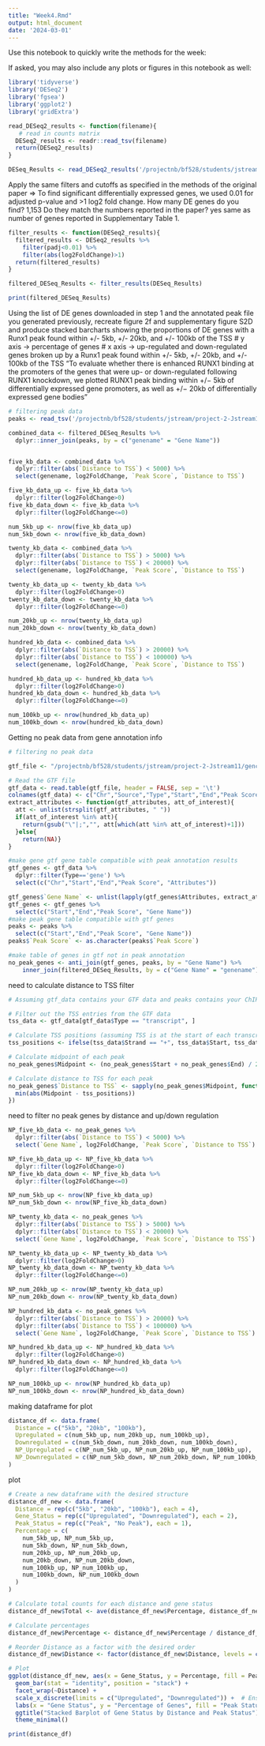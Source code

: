```yaml
---
title: "Week4.Rmd"
output: html_document
date: '2024-03-01'
---
```


Use this notebook to quickly write the methods for the week:






If asked, you may also include any plots or figures in this notebook as well:
```r
library('tidyverse')
library('DESeq2')
library('fgsea')
library('ggplot2')
library('gridExtra')
```
```r
read_DESeq2_results <- function(filename){
   # read in counts matrix
  DESeq2_results <- readr::read_tsv(filename) 
  return(DESeq2_results)
}

DESeq_Results <- read_DESeq2_results('/projectnb/bf528/students/jstream/project-2-Jstream11/GSE75070_MCF7_shRUNX1_shNS_RNAseq_log2_foldchange.txt')
```

Apply the same filters and cutoffs as specified in the methods of the original paper => To find significant differentially expressed genes, we used 0.01 for adjusted p-value and >1 log2 fold change.
How many DE genes do you find? 1,153
Do they match the numbers reported in the paper? yes same as number of genes reported in Supplementary Table 1. 
```r
filter_results <- function(DESeq2_results){
  filtered_results <- DESeq2_results %>%
    filter(padj<0.01) %>%
    filter(abs(log2FoldChange)>1)
  return(filtered_results)
}

filtered_DESeq_Results <- filter_results(DESeq_Results)
```

```r
print(filtered_DESeq_Results)
```
Using the list of DE genes downloaded in step 1 and the annotated peak file you generated previously, recreate figure 2f and supplementary figure S2D and produce stacked barcharts showing the proportions of DE genes with a Runx1 peak found within +/- 5kb, +/- 20kb, and +/- 100kb of the TSS
# y axis -> percentage of genes
# x axis -> up-regulated and down-regulated genes broken up by a Runx1 peak found within +/- 5kb, +/- 20kb, and +/- 100kb of the TSS
"To evaluate whether there is enhanced RUNX1 binding at the promoters of the genes that were up- or down-regulated following RUNX1 knockdown, we plotted RUNX1 peak binding within +/− 5kb of differentially expressed gene promoters, as well as +/− 20kb of differentially expressed gene bodies"
```r
# filtering peak data
peaks <- read_tsv('/projectnb/bf528/students/jstream/project-2-Jstream11/results/tagDir/annotate_peaks.txt')

combined_data <- filtered_DESeq_Results %>%
  dplyr::inner_join(peaks, by = c("genename" = "Gene Name"))


five_kb_data <- combined_data %>%
  dplyr::filter(abs(`Distance to TSS`) < 5000) %>% 
  select(genename, log2FoldChange, `Peak Score`, `Distance to TSS`)

five_kb_data_up <- five_kb_data %>%
  dplyr::filter(log2FoldChange>0)
five_kb_data_down <- five_kb_data %>%
  dplyr::filter(log2FoldChange<=0)

num_5kb_up <- nrow(five_kb_data_up)
num_5kb_down <- nrow(five_kb_data_down)

twenty_kb_data <- combined_data %>%
  dplyr::filter(abs(`Distance to TSS`) > 5000) %>% 
  dplyr::filter(abs(`Distance to TSS`) < 20000) %>%
  select(genename, log2FoldChange, `Peak Score`, `Distance to TSS`)

twenty_kb_data_up <- twenty_kb_data %>%
  dplyr::filter(log2FoldChange>0)
twenty_kb_data_down <- twenty_kb_data %>%
  dplyr::filter(log2FoldChange<=0)

num_20kb_up <- nrow(twenty_kb_data_up)
num_20kb_down <- nrow(twenty_kb_data_down)

hundred_kb_data <- combined_data %>%
  dplyr::filter(abs(`Distance to TSS`) > 20000) %>%
  dplyr::filter(abs(`Distance to TSS`) < 100000) %>%
  select(genename, log2FoldChange, `Peak Score`, `Distance to TSS`)

hundred_kb_data_up <- hundred_kb_data %>%
  dplyr::filter(log2FoldChange>0)
hundred_kb_data_down <- hundred_kb_data %>%
  dplyr::filter(log2FoldChange<=0)

num_100kb_up <- nrow(hundred_kb_data_up)
num_100kb_down <- nrow(hundred_kb_data_down)

```
Getting no peak data from gene annotation info

```r
# filtering no peak data

gtf_file <- "/projectnb/bf528/students/jstream/project-2-Jstream11/gencode.v45.primary_assembly.annotation.gtf"

# Read the GTF file
gtf_data <- read.table(gtf_file, header = FALSE, sep = '\t')
colnames(gtf_data) <- c("Chr","Source","Type","Start","End","Peak Score","Strand","Phase","Attributes")
extract_attributes <- function(gtf_attributes, att_of_interest){
  att <- unlist(strsplit(gtf_attributes, " "))
  if(att_of_interest %in% att){
    return(gsub("\"|;","", att[which(att %in% att_of_interest)+1]))
  }else{
    return(NA)}
}

#make gene gtf gene table compatible with peak annotation results
gtf_genes <- gtf_data %>%
  dplyr::filter(Type=='gene') %>%
  select(c("Chr","Start","End","Peak Score", "Attributes"))

gtf_genes$`Gene Name` <- unlist(lapply(gtf_genes$Attributes, extract_attributes, "gene_name"))
gtf_genes <- gtf_genes %>%
  select(c("Start","End","Peak Score", "Gene Name"))
#make peak gene table compatible with gtf genes
peaks <- peaks %>%
  select(c("Start","End","Peak Score", "Gene Name"))
peaks$`Peak Score` <- as.character(peaks$`Peak Score`)

#make table of genes in gtf not in peak annotation
no_peak_genes <- anti_join(gtf_genes, peaks, by = "Gene Name") %>%
    inner_join(filtered_DESeq_Results, by = c("Gene Name" = "genename"))


```

need to calculate distance to TSS filter
```r
# Assuming gtf_data contains your GTF data and peaks contains your ChIP-Seq peaks

# Filter out the TSS entries from the GTF data
tss_data <- gtf_data[gtf_data$Type == "transcript", ]

# Calculate TSS positions (assuming TSS is at the start of each transcript)
tss_positions <- ifelse(tss_data$Strand == "+", tss_data$Start, tss_data$End)

# Calculate midpoint of each peak
no_peak_genes$Midpoint <- (no_peak_genes$Start + no_peak_genes$End) / 2

# Calculate distance to TSS for each peak
no_peak_genes$`Distance to TSS` <- sapply(no_peak_genes$Midpoint, function(Midpoint) {
  min(abs(Midpoint - tss_positions))
})

```

need to filter no peak genes by distance and up/down regulation
```r
NP_five_kb_data <- no_peak_genes %>%
  dplyr::filter(abs(`Distance to TSS`) < 5000) %>% 
  select(`Gene Name`, log2FoldChange, `Peak Score`, `Distance to TSS`)

NP_five_kb_data_up <- NP_five_kb_data %>%
  dplyr::filter(log2FoldChange>0)
NP_five_kb_data_down <- NP_five_kb_data %>%
  dplyr::filter(log2FoldChange<=0)

NP_num_5kb_up <- nrow(NP_five_kb_data_up)
NP_num_5kb_down <- nrow(NP_five_kb_data_down)

NP_twenty_kb_data <- no_peak_genes %>%
  dplyr::filter(abs(`Distance to TSS`) > 5000) %>% 
  dplyr::filter(abs(`Distance to TSS`) < 20000) %>%
  select(`Gene Name`, log2FoldChange, `Peak Score`, `Distance to TSS`)

NP_twenty_kb_data_up <- NP_twenty_kb_data %>%
  dplyr::filter(log2FoldChange>0)
NP_twenty_kb_data_down <- NP_twenty_kb_data %>%
  dplyr::filter(log2FoldChange<=0)

NP_num_20kb_up <- nrow(NP_twenty_kb_data_up)
NP_num_20kb_down <- nrow(NP_twenty_kb_data_down)

NP_hundred_kb_data <- no_peak_genes %>%
  dplyr::filter(abs(`Distance to TSS`) > 20000) %>%
  dplyr::filter(abs(`Distance to TSS`) < 100000) %>%
  select(`Gene Name`, log2FoldChange, `Peak Score`, `Distance to TSS`)

NP_hundred_kb_data_up <- NP_hundred_kb_data %>%
  dplyr::filter(log2FoldChange>0)
NP_hundred_kb_data_down <- NP_hundred_kb_data %>%
  dplyr::filter(log2FoldChange<=0)

NP_num_100kb_up <- nrow(NP_hundred_kb_data_up)
NP_num_100kb_down <- nrow(NP_hundred_kb_data_down)
```
making dataframe for plot
```r
distance_df <- data.frame(
  Distance = c("5kb", "20kb", "100kb"),
  Upregulated = c(num_5kb_up, num_20kb_up, num_100kb_up),
  Downregulated = c(num_5kb_down, num_20kb_down, num_100kb_down),
  NP_Upregulated = c(NP_num_5kb_up, NP_num_20kb_up, NP_num_100kb_up),
  NP_Downregulated = c(NP_num_5kb_down, NP_num_20kb_down, NP_num_100kb_down)
)

```
plot

```r
# Create a new dataframe with the desired structure
distance_df_new <- data.frame(
  Distance = rep(c("5kb", "20kb", "100kb"), each = 4),
  Gene_Status = rep(c("Upregulated", "Downregulated"), each = 2),
  Peak_Status = rep(c("Peak", "No Peak"), each = 1),
  Percentage = c(
    num_5kb_up, NP_num_5kb_up, 
    num_5kb_down, NP_num_5kb_down,
    num_20kb_up, NP_num_20kb_up, 
    num_20kb_down, NP_num_20kb_down,
    num_100kb_up, NP_num_100kb_up, 
    num_100kb_down, NP_num_100kb_down
  )
)

# Calculate total counts for each distance and gene status
distance_df_new$Total <- ave(distance_df_new$Percentage, distance_df_new$Distance, distance_df_new$Gene_Status, FUN = sum)

# Calculate percentages
distance_df_new$Percentage <- distance_df_new$Percentage / distance_df_new$Total * 100

# Reorder Distance as a factor with the desired order
distance_df_new$Distance <- factor(distance_df_new$Distance, levels = c("5kb", "20kb", "100kb"))

# Plot
ggplot(distance_df_new, aes(x = Gene_Status, y = Percentage, fill = Peak_Status)) +
  geom_bar(stat = "identity", position = "stack") +
  facet_wrap(~Distance) +
  scale_x_discrete(limits = c("Upregulated", "Downregulated")) +  # Ensure correct order on x-axis
  labs(x = "Gene Status", y = "Percentage of Genes", fill = "Peak Status", text = paste0()) +
  ggtitle("Stacked Barplot of Gene Status by Distance and Peak Status") +
  theme_minimal()

```

```r
print(distance_df)
```





